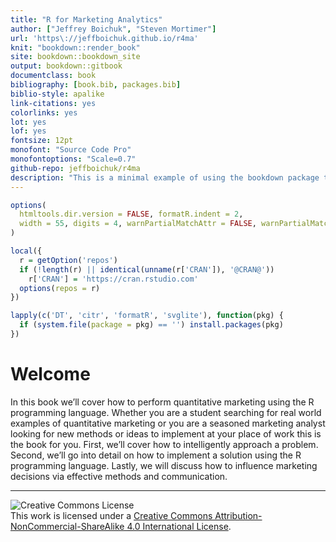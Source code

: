 ```yaml
--- 
title: "R for Marketing Analytics"
author: ["Jeffrey Boichuk", "Steven Mortimer"]
url: 'https\://jeffboichuk.github.io/r4ma'
knit: "bookdown::render_book"
site: bookdown::bookdown_site
output: bookdown::gitbook
documentclass: book
bibliography: [book.bib, packages.bib]
biblio-style: apalike
link-citations: yes
colorlinks: yes
lot: yes
lof: yes
fontsize: 12pt
monofont: "Source Code Pro"
monofontoptions: "Scale=0.7"
github-repo: jeffboichuk/r4ma
description: "This is a minimal example of using the bookdown package to write a book. The output format for this example is bookdown::gitbook."
---
```


```r
options(
  htmltools.dir.version = FALSE, formatR.indent = 2,
  width = 55, digits = 4, warnPartialMatchAttr = FALSE, warnPartialMatchDollar = FALSE
)

local({
  r = getOption('repos')
  if (!length(r) || identical(unname(r['CRAN']), '@CRAN@'))
    r['CRAN'] = 'https://cran.rstudio.com' 
  options(repos = r)
})

lapply(c('DT', 'citr', 'formatR', 'svglite'), function(pkg) {
  if (system.file(package = pkg) == '') install.packages(pkg)
})
```

# Welcome {-}

In this book we'll cover how to perform quantitative marketing using the R programming language. 
Whether you are a student searching for real world examples of quantitative marketing or 
you are a seasoned marketing analyst looking for new methods or ideas to implement at 
your place of work this is the book for you. First, we'll cover how to intelligently 
approach a problem. Second, we'll go into detail on how to implement a solution using 
the R programming language. Lastly, we will discuss how to influence marketing decisions 
via effective methods and communication.  

***
![Creative Commons License](images/by-nc-sa.png)  
This work is licensed under a [Creative Commons Attribution-NonCommercial-ShareAlike 4.0 International License](http://creativecommons.org/licenses/by-nc-sa/4.0/). 
